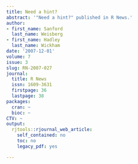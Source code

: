 ```yaml
---
title: Need a hint?
abstract: '"Need a hint?" published in R News.'
author:
- first_name: Sanford
  last_name: Weisberg
- first_name: Hadley
  last_name: Wickham
date: '2007-12-01'
volume: 7
issue: 3
slug: RN-2007-027
journal:
  title: R News
  issn: 1609-3631
  firstpage: 36
  lastpage: 38
packages:
  cran: ~
  bioc: ~
CTV: ~
output:
  rjtools::rjournal_web_article:
    self_contained: no
    toc: no
    legacy_pdf: yes

---
```

